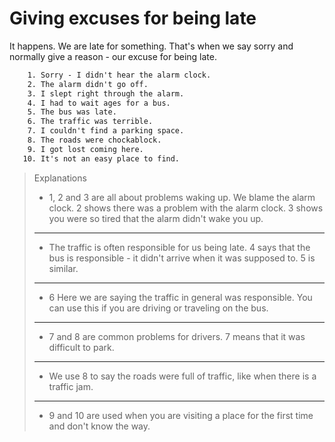 # Giving excuses for being late

It happens. We are late for something. That's when we say sorry and normally give a reason - our excuse for being late.

```txt
    1. Sorry - I didn't hear the alarm clock.
    2. The alarm didn't go off.
    3. I slept right through the alarm.
    4. I had to wait ages for a bus.
    5. The bus was late.
    6. The traffic was terrible.
    7. I couldn't find a parking space.
    8. The roads were chockablock.
    9. I got lost coming here.
   10. It's not an easy place to find.
```

> Explanations
>
> - 1, 2 and 3 are all about problems waking up. We blame the alarm clock. 2 shows there was a problem with the alarm clock. 3 shows you were so tired that the alarm didn't wake you up.
>
> ---
>
> - The traffic is often responsible for us being late. 4 says that the bus is responsible - it didn't arrive when it was supposed to. 5 is similar.
>
> ---
>
> - 6 Here we are saying the traffic in general was responsible. You can use this if you are driving or traveling on the bus.
>
> ---
>
> - 7 and 8 are common problems for drivers. 7 means that it was difficult to park.
>
> ---
>
> - We use 8 to say the roads were full of traffic, like when there is a traffic jam.
>
> ---
>
> - 9 and 10 are used when you are visiting a place for the first time and don't know the way.
